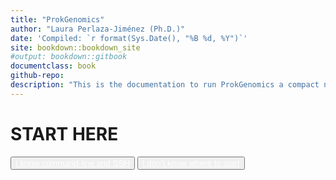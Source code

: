 ```yaml
--- 
title: "ProkGenomics"
author: "Laura Perlaza-Jiménez (Ph.D.)"
date: 'Compiled: `r format(Sys.Date(), "%B %d, %Y")`'
site: bookdown::bookdown_site
#output: bookdown::gitbook
documentclass: book
github-repo: 
description: "This is the documentation to run ProkGenomics a compact nextflow pipeline for Prokaryotic assembly, annotation, characterization and comparative genomics."
---
```




# START HERE


<button class="bluesquare" title=""><span><a href="getting-started.html" style="color: white;">I know command-line and SSH</a></span></button>

<button class="bluesquare" title=""><span><a href="command-line-intro.html" style="color: white;">I don't know where to start</a></span></button>


